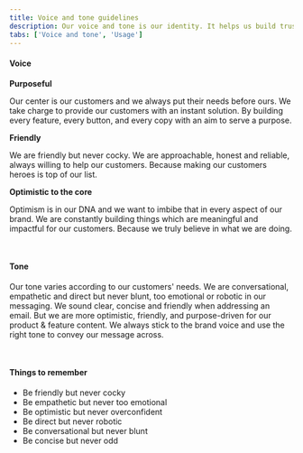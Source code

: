 ```yaml
---
title: Voice and tone guidelines
description: Our voice and tone is our identity. It helps us build trust, connection and a memorable image for our brand. Use it to make the content distinct, effective and consistent for all products and features.
tabs: ['Voice and tone', 'Usage']
---
```


#### Voice

**Purposeful**

Our center is our customers and we always put their needs before ours. We take charge to provide our customers with an instant solution. By building every feature, every button, and every copy with an aim to serve a purpose.

**Friendly**

We are friendly but never cocky. We are approachable, honest and reliable, always willing to help our customers. Because making our customers heroes is top of our list.

**Optimistic to the core**

Optimism is in our DNA and we want to imbibe that in every aspect of our brand. We are constantly building things which are meaningful and impactful for our customers. Because we truly believe in what we are doing.

<br />

#### Tone

Our tone varies according to our customers' needs. We are conversational, empathetic and direct but never blunt, too emotional or robotic in our messaging. We sound clear, concise and friendly when addressing an email. But we are more optimistic, friendly, and purpose-driven for our product & feature content. We always stick to the brand voice and use the right tone to convey our message across.

<br />

#### Things to remember

<ul>
  <li>Be friendly but never cocky</li>
  <li>Be empathetic but never too emotional</li>
  <li>Be optimistic but never overconfident</li>
  <li>Be direct but never robotic</li>
  <li>Be conversational but never blunt</li>
  <li>Be concise but never odd</li>
</ul>
